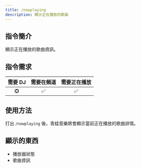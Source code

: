 ```yaml
---
title: /nowplaying
description: 顯示正在播放的歌曲
---
```


## 指令簡介
<Info>
顯示正在播放的歌曲資訊。
</Info>

## 指令需求
| 需要 DJ |	需要在頻道 | 需要正在播放 |
| :-----: | :-------: | :---------: |
|   ❎   |    ✅     |     ✅      |

## 使用方法
打出 `/nowplaying` 後，青蛙音樂將會顯示當前正在播放的歌曲詳情。


## 顯示的東西 
- 播放器狀態
- 歌曲資訊
